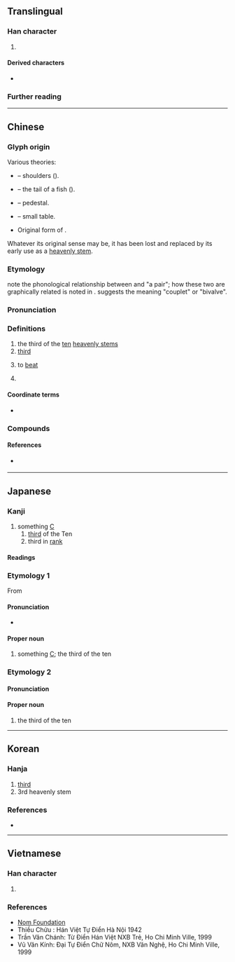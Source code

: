 {{character info}}
==Translingual==
{{stroke order|type=animate}}

===Han character===
{{Han char|rn=1|rad=一|as=04|sn=5|four=10227|canj=MOB|ids=⿱一内}}

# {{mul-shuowen radical-def|515}}

====Derived characters====
* {{l|mul|[[㑂]], [[𠰳]], [[𪣃]], [[𡛦]], [[怲]], [[抦]], [[𬇞]], [[陃]], [[昞]], [[𣍪]], [[柄]], [[炳]], [[眪]], [[䋑]], [[蛃]], [[鈵]], [[鞆]], [[𮩺]], [[𠛥]], [[邴]], [[昺]], [[氞]], [[苪]], [[病]], [[窉]], [[䇤]], [[㪅]], [[㶮]], [[㔷]]}}

===Further reading===
{{kangxi-ws|一部/四畫}}
{{Han ref|kx=0078.020|dkj=00035|dj=0156.040|hdz=10016.030|uh=4E19}}

----

==Chinese==
{{zh-forms}}

===Glyph origin===
{{Han etym}}

Various theories:
* {{liushu|p}} – shoulders (''{{w|Shuowen}}'').
* {{liushu|p}} – the tail of a fish (''{{w|Erya}}'').
* {{liushu|p}} – pedestal.
* {{liushu|p}} – small table.
* Original form of {{och-l|柄}}.

Whatever its original sense may be, it has been lost and replaced by its early use as a [[heavenly stem]].

===Etymology===
{{zh-ref|Baxter & Sagart (2014)}} note the phonological relationship between {{och-l|丙|tr=*''praŋʔ''}} and {{och-l|兩|tr=*p.raŋʔ}} "a pair"; how these two are graphically related is noted in {{zh-ref|Baxter (1992)}}. {{zh-ref|Smith (2011)}} suggests the meaning "couplet" or "bivalve".

===Pronunciation===
{{zh-pron
|m=bǐng
|m-s=
|c=bing2
|c-t=
|g=
|h=pfs=piáng
|j=
|mb=
|md=
|mn=piáⁿ/péng
|mn_note=piáⁿ - vernacular; péng - literary
|mn-t=bian2
|w=2pin
|x=
|mc=y
|oc=y
|ma=Zh-bǐng.oga
|cat=n,pn,v
}}

===Definitions===
{{head|zh|Han character}}

# the third of the [[ten]] [[heavenly stem]]s
# [[third]]
# {{lb|zh|Cantonese|slang}} to [[beat]]
#: {{zh-alt-inline|抦|炳}}
# {{surname|zh}}

====Coordinate terms====
* {{list:heavenly stems/zh}}

===Compounds===
{{zh-der|丙型肝炎|丙肝}}

====References====
* {{qualifier|Min Nan}} {{thcwd|1304}}

{{zh-cat|Intermediate}}

----

==Japanese==

===Kanji===
{{ja-kanji|grade=c|rs=一04}}

# something [[C]]
## [[third]] of the Ten {{w|Celestial stem|Heavenly Stems}}
## third in [[rank]]

====Readings====
{{ja-readings
|goon=ひょう<ひやう
|kanon=へい
|kun=ひのえ-
}}

===Etymology 1===
{{ja-kanjitab|へい|yomi=o}}
{{wp|lang=ja}}
From {{der|ja|ltc|丙|tr=pjæng<sup>X</sup>|sort=へい}}

====Pronunciation====
{{ja-pron|acc=1|y=ko|へい}}
* {{hmp|ja|へい|ヘイ|平|兵|瓶|聘|幣|弊|炳|sort=へい}}

====Proper noun====
{{ja-pos|proper|へい}}

# something [[C]]; the third of the ten {{w|Celestial stem|Heavenly Stems}}

===Etymology 2===
{{ja-kanjitab|ひのえ|yomi=k}}
{{com|ja|火|の|兄|tr1=Hi|t1={{w|Fire (Wu Xing)|Fire}}|pos1=one of the {{w|Wu Xing|Five Elements}}|tr2=no|pos2=attributive marker|tr3=e|t3=[[elder brother]]|sort=ひのえ}}

====Pronunciation====
{{ja-pron|acc=0|y=k|ひのえ}}

====Proper noun====
{{ja-pos|proper|ひのえ}}

# the third of the ten {{w|Celestial stem|Heavenly Stems}}

{{cln|ja|words with multiple readings}}
{{topics|ja|Heavenly Stems|sort=へい}}

----

==Korean==

===Hanja===
{{ko-hanja|남녘|병}}

# [[third]]
# 3rd heavenly stem

===References===
* {{Hanja ref|nav=9538}}

----

==Vietnamese==

===Han character===
{{vi-readings|hanviet=bính|nom=biếng,bính|rs=一04}}

# {{rfdef|vi|sort=一04}}

===References===
* [http://nomfoundation.org/common/nom_details.php?codepoint=4E19 Nom Foundation]
* Thiều Chửu : Hán Việt Tự Điển Hà Nội 1942
* Trần Văn Chánh: Từ Điển Hán Việt NXB Trẻ, Ho Chi Minh Ville, 1999
* Vũ Văn Kính: Đại Tự Điển Chữ Nôm, NXB Văn Nghệ, Ho Chi Minh Ville, 1999